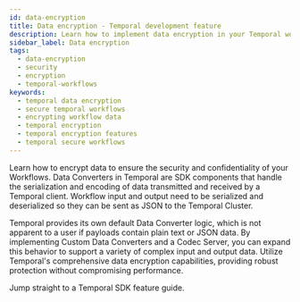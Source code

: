 ```yaml
---
id: data-encryption
title: Data encryption - Temporal development feature
description: Learn how to implement data encryption in your Temporal workflows to ensure the security and confidentiality of your data. Explore best practices for encrypting data at rest and in transit using Temporal's robust encryption features.
sidebar_label: Data encryption
tags:
  - data-encryption
  - security
  - encryption
  - temporal-workflows
keywords:
  - temporal data encryption
  - secure temporal workflows
  - encrypting workflow data
  - temporal encryption 
  - temporal encryption features
  - temporal secure workflows
---
```



Learn how to encrypt data to ensure the security and confidentiality of your Workflows.
Data Converters in Temporal are SDK components that handle the serialization and encoding of data transmitted and received by a Temporal client. 
Workflow input and output need to be serialized and deserialized so they can be sent as JSON to the Temporal Cluster.

Temporal provides its own default Data Converter logic, which is not apparent to a user if payloads contain plain text or JSON data. 
By implementing Custom Data Converters and a Codec Server, you can expand this behavior to support a variety of complex input and output data.
Utilize Temporal's comprehensive data encryption capabilities, providing robust protection without compromising performance.


Jump straight to a Temporal SDK feature guide.

<RelatedReadContainer>
    <RelatedReadItem path="/develop/go/data-encryption" text="Data Encryption using the Go SDK" archetype="feature-guide" />
    <RelatedReadItem path="/develop/java/data-encryption" text="Data Encryption using the Java SDK" archetype="feature-guide" />
    <RelatedReadItem path="/develop/python/data-encryption" text="Data Encryption using the Python SDK" archetype="feature-guide" />
    <RelatedReadItem path="/develop/typescript/data-encryption" text="Data Encryption using the TypeScript SDK" archetype="feature-guide" />
    <RelatedReadItem path="/develop/dotnet/data-encryption" text="Data Encryption using the .NET SDK" archetype="feature-guide" />
</RelatedReadContainer>
